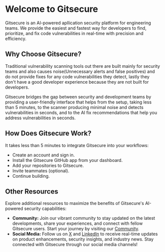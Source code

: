 # Welcome to Gitsecure

Gitsecure is an AI-powered apllication security platform for engineering teams. We provide the easiest and fastest way for developers to find, prioritize, and fix code vulnerabilities in real-time with precision and efficiency.


## Why Choose Gitsecure?

Traditional vulnerability scanning tools out there are built mainly for security teams and also causes noise(Unnecessary alerts and false positives) and do not provide fixes for any code vulnerabilities they detect, lastly they don't have a good developer experience because they are not built for developers. 

Gitsecure bridges the gap between security and development teams by providing a user-friendly interface that helps from the setup, taking less than 5 minutes, to the scanner producing minimal noise and detects vulnerabilities in seconds, and to the AI fix recommendations that help you address vulnerabilities in seconds.

## How Does Gitsecure Work?

It takes less than 5 minutes to integrate Gitsecure into your workflows:

- Create an account and sign in.
- Install the Gitsecure GitHub app from your dashboard.
- Add your repositories to Gitsecure.
- Invite teammates (optional).
- Continue building.

## Other Resources

Explore additional resources to maximize the benefits of Gitsecure's AI-powered security capabilities:

- **Community:** Join our vibrant community to stay updated on the latest developments, share your experiences, and connect with fellow Gitsecure users. Start your journey by visiting our [Community](https://discord.gg/u5tkbCnP3G).
- **Social Media:** Follow us on [X](https://X.com/gitsecure) and [LinkedIn](https://www.linkedin.com/company/gitsecure) to receive real-time updates on product enhancements, security insights, and industry news. Stay connected with Gitsecure through our social media channels!
